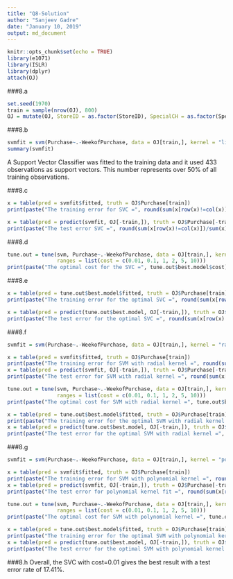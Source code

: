 ```yaml
---
title: "Q8-Solution"
author: "Sanjeev Gadre"
date: "January 10, 2019"
output: md_document
---
```


```r
knitr::opts_chunk$set(echo = TRUE)
library(e1071)
library(ISLR)
library(dplyr)
attach(OJ)
```

###8.a
```r
set.seed(1970)
train = sample(nrow(OJ), 800)
OJ = mutate(OJ, StoreID = as.factor(StoreID), SpecialCH = as.factor(SpecialCH), SpecialMM = as.factor(SpecialMM), STORE = as.factor(STORE))
```

###8.b
```r
svmfit = svm(Purchase~.-WeekofPurchase, data = OJ[train,], kernel = "linear", cost = 0.01, scale = TRUE)
summary(svmfit)
```

A Support Vector Classifier was fitted to the training data and it used 433 observations as support vectors. This number represents over 50% of all training observations.

###8.c
```r
x = table(pred = svmfit$fitted, truth = OJ$Purchase[train])
print(paste("The training error for SVC =", round(sum(x[row(x)!=col(x)])/sum(x),4)))

x = table(pred = predict(svmfit, OJ[-train,]), truth = OJ$Purchase[-train])
print(paste("The test error SVC =", round(sum(x[row(x)!=col(x)])/sum(x),4)))
```

###8.d
```r
tune.out = tune(svm, Purchase~.-WeekofPurchase, data = OJ[train,], kernel = "linear", scale = TRUE,
                ranges = list(cost = c(0.01, 0.1, 1, 2, 5, 10)))
print(paste("The optimal cost for the SVC =", tune.out$best.model$cost))
```

###8.e
```r
x = table(pred = tune.out$best.model$fitted, truth = OJ$Purchase[train])
print(paste("The training error for the optimal SVC =", round(sum(x[row(x)!=col(x)])/sum(x),4)))

x = table(pred = predict(tune.out$best.model, OJ[-train,]), truth = OJ$Purchase[-train])
print(paste("The test error for the optimal SVC =", round(sum(x[row(x)!=col(x)])/sum(x),4)))
```

###8.f
```r
svmfit = svm(Purchase~.-WeekofPurchase, data = OJ[train,], kernel = "radial", cost = 0.01, scale = TRUE)

x = table(pred = svmfit$fitted, truth = OJ$Purchase[train])
print(paste("The training error for SVM with radial kernel =", round(sum(x[row(x)!=col(x)])/sum(x),4)))
x = table(pred = predict(svmfit, OJ[-train,]), truth = OJ$Purchase[-train])
print(paste("The test error for SVM with radial kernel =", round(sum(x[row(x)!=col(x)])/sum(x),4)))

tune.out = tune(svm, Purchase~.-WeekofPurchase, data = OJ[train,], kernel = "radial",
                ranges = list(cost = c(0.01, 0.1, 1, 2, 5, 10)))
print(paste("The optimal cost for SVM with radial kernel =", tune.out$best.model$cost))

x = table(pred = tune.out$best.model$fitted, truth = OJ$Purchase[train])
print(paste("The training error for the optimal SVM with radial kernel =", round(sum(x[row(x)!=col(x)])/sum(x),4)))
x = table(pred = predict(tune.out$best.model, OJ[-train,]), truth = OJ$Purchase[-train])
print(paste("The test error for the optimal SVM with radial kernel =", round(sum(x[row(x)!=col(x)])/sum(x),4)))
```

###8.g
```r
svmfit = svm(Purchase~.-WeekofPurchase, data = OJ[train,], kernel = "polynomial", cost = 0.01, degree = 2, scale = TRUE)

x = table(pred = svmfit$fitted, truth = OJ$Purchase[train])
print(paste("The training error for SVM with polynomial kernel =", round(sum(x[row(x)!=col(x)])/sum(x),4)))
x = table(pred = predict(svmfit, OJ[-train,]), truth = OJ$Purchase[-train])
print(paste("The test error for polynomial kernel fit =", round(sum(x[row(x)!=col(x)])/sum(x),4)))

tune.out = tune(svm, Purchase~.-WeekofPurchase, data = OJ[train,], kernel = "polynomial", degree = 2,
                ranges = list(cost = c(0.01, 0.1, 1, 2, 5, 10)))
print(paste("The optimal cost for SVM with polynomial kernel =", tune.out$best.model$cost))

x = table(pred = tune.out$best.model$fitted, truth = OJ$Purchase[train])
print(paste("The training error for the optimal SVM with polynomial kernel =", round(sum(x[row(x)!=col(x)])/sum(x),4)))
x = table(pred = predict(tune.out$best.model, OJ[-train,]), truth = OJ$Purchase[-train])
print(paste("The test error for the optimal SVM with polynomial kernel =", round(sum(x[row(x)!=col(x)])/sum(x),4)))
```

###8.h
Overall, the SVC with cost=0.01 gives the best result with a test error rate of 17.41%.